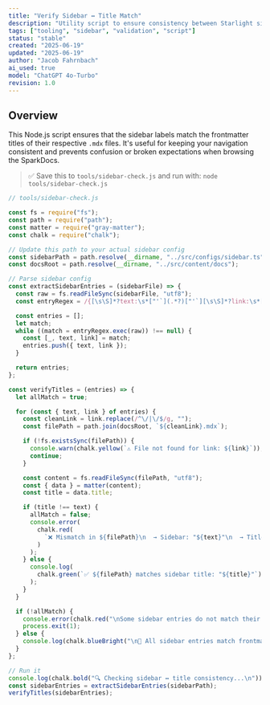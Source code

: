 ```yaml
---
title: "Verify Sidebar ↔ Title Match"
description: "Utility script to ensure consistency between Starlight sidebar entries and MDX document titles."
tags: ["tooling", "sidebar", "validation", "script"]
status: "stable"
created: "2025-06-19"
updated: "2025-06-19"
author: "Jacob Fahrnbach"
ai_used: true
model: "ChatGPT 4o-Turbo"
revision: 1.0
---
```


## Overview

This Node.js script ensures that the sidebar labels match the frontmatter titles of their respective `.mdx` files. It's useful for keeping your navigation consistent and prevents confusion or broken expectations when browsing the SparkDocs.

> ✅ Save this to `tools/sidebar-check.js` and run with: `node tools/sidebar-check.js`

```js
// tools/sidebar-check.js

const fs = require("fs");
const path = require("path");
const matter = require("gray-matter");
const chalk = require("chalk");

// Update this path to your actual sidebar config
const sidebarPath = path.resolve(__dirname, "../src/configs/sidebar.ts");
const docsRoot = path.resolve(__dirname, "../src/content/docs");

// Parse sidebar config
const extractSidebarEntries = (sidebarFile) => {
  const raw = fs.readFileSync(sidebarFile, "utf8");
  const entryRegex = /{[\s\S]*?text:\s*["'`](.*?)["'`][\s\S]*?link:\s*["'`](.*?)["'`][\s\S]*?}/g;

  const entries = [];
  let match;
  while ((match = entryRegex.exec(raw)) !== null) {
    const [_, text, link] = match;
    entries.push({ text, link });
  }

  return entries;
};

const verifyTitles = (entries) => {
  let allMatch = true;

  for (const { text, link } of entries) {
    const cleanLink = link.replace(/^\/|\/$/g, "");
    const filePath = path.join(docsRoot, `${cleanLink}.mdx`);

    if (!fs.existsSync(filePath)) {
      console.warn(chalk.yellow(`⚠️ File not found for link: ${link}`));
      continue;
    }

    const content = fs.readFileSync(filePath, "utf8");
    const { data } = matter(content);
    const title = data.title;

    if (title !== text) {
      allMatch = false;
      console.error(
        chalk.red(
          `❌ Mismatch in ${filePath}\n  → Sidebar: "${text}"\n  → Title:   "${title}"`
        )
      );
    } else {
      console.log(
        chalk.green(`✅ ${filePath} matches sidebar title: "${title}"`)
      );
    }
  }

  if (!allMatch) {
    console.error(chalk.red("\nSome sidebar entries do not match their titles."));
    process.exit(1);
  } else {
    console.log(chalk.blueBright("\n🎉 All sidebar entries match frontmatter titles!"));
  }
};

// Run it
console.log(chalk.bold("🔍 Checking sidebar ↔ title consistency...\n"));
const sidebarEntries = extractSidebarEntries(sidebarPath);
verifyTitles(sidebarEntries);
